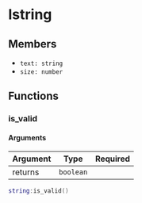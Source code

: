 # lstring

## Members

- `text: string`
- `size: number`

## Functions

### is_valid

#### Arguments

| Argument       | Type      | Required |
|----------------|-----------|----------|
| returns        | `boolean` |          |

```lua
string:is_valid()
```
